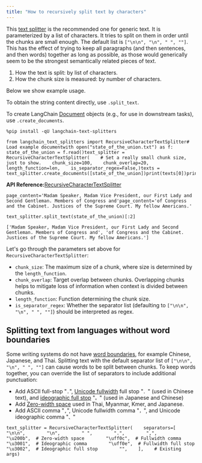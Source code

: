 ```yaml
---
title: "How to recursively split text by characters"
---
```


This [text splitter](/src/oss/concepts/text_splitters) is the recommended one for generic text. It is parameterized by a list of characters. It tries to split on them in order until the chunks are small enough. The default list is `["\n\n", "\n", " ", ""]`. This has the effect of trying to keep all paragraphs (and then sentences, and then words) together as long as possible, as those would generically seem to be the strongest semantically related pieces of text.

1. How the text is split: by list of characters.
2. How the chunk size is measured: by number of characters.

Below we show example usage.

To obtain the string content directly, use `.split_text`.

To create LangChain [Document](https://python.langchain.com/api_reference/core/documents/langchain_core.documents.base.Document.html) objects (e.g., for use in downstream tasks), use `.create_documents`.

```
%pip install -qU langchain-text-splitters
```

```
from langchain_text_splitters import RecursiveCharacterTextSplitter# Load example documentwith open("state_of_the_union.txt") as f:    state_of_the_union = f.read()text_splitter = RecursiveCharacterTextSplitter(    # Set a really small chunk size, just to show.    chunk_size=100,    chunk_overlap=20,    length_function=len,    is_separator_regex=False,)texts = text_splitter.create_documents([state_of_the_union])print(texts[0])print(texts[1])
```

**API Reference:**[RecursiveCharacterTextSplitter](https://python.langchain.com/api_reference/text_splitters/character/langchain_text_splitters.character.RecursiveCharacterTextSplitter.html)

```
page_content='Madam Speaker, Madam Vice President, our First Lady and Second Gentleman. Members of Congress and'page_content='of Congress and the Cabinet. Justices of the Supreme Court. My fellow Americans.'
```

```
text_splitter.split_text(state_of_the_union)[:2]
```

```
['Madam Speaker, Madam Vice President, our First Lady and Second Gentleman. Members of Congress and', 'of Congress and the Cabinet. Justices of the Supreme Court. My fellow Americans.']
```

Let's go through the parameters set above for `RecursiveCharacterTextSplitter`:

* `chunk_size`: The maximum size of a chunk, where size is determined by the `length_function`.
* `chunk_overlap`: Target overlap between chunks. Overlapping chunks helps to mitigate loss of information when context is divided between chunks.
* `length_function`: Function determining the chunk size.
* `is_separator_regex`: Whether the separator list (defaulting to `["\n\n", "\n", " ", ""]`) should be interpreted as regex.

## Splitting text from languages without word boundaries

Some writing systems do not have [word boundaries](https://en.wikipedia.org/wiki/Category:Writing_systems_without_word_boundaries), for example Chinese, Japanese, and Thai. Splitting text with the default separator list of `["\n\n", "\n", " ", ""]` can cause words to be split between chunks. To keep words together, you can override the list of separators to include additional punctuation:

* Add ASCII full-stop "`.`", [Unicode fullwidth](https://en.wikipedia.org/wiki/Halfwidth_and_Fullwidth_Forms_\(Unicode_block\)) full stop "`．`" (used in Chinese text), and [ideographic full stop](https://en.wikipedia.org/wiki/CJK_Symbols_and_Punctuation) "`。`" (used in Japanese and Chinese)
* Add [Zero-width space](https://en.wikipedia.org/wiki/Zero-width_space) used in Thai, Myanmar, Kmer, and Japanese.
* Add ASCII comma "`,`", Unicode fullwidth comma "`，`", and Unicode ideographic comma "`、`"

```
text_splitter = RecursiveCharacterTextSplitter(    separators=[        "\n\n",        "\n",        " ",        ".",        ",",        "\u200b",  # Zero-width space        "\uff0c",  # Fullwidth comma        "\u3001",  # Ideographic comma        "\uff0e",  # Fullwidth full stop        "\u3002",  # Ideographic full stop        "",    ],    # Existing args)
```
